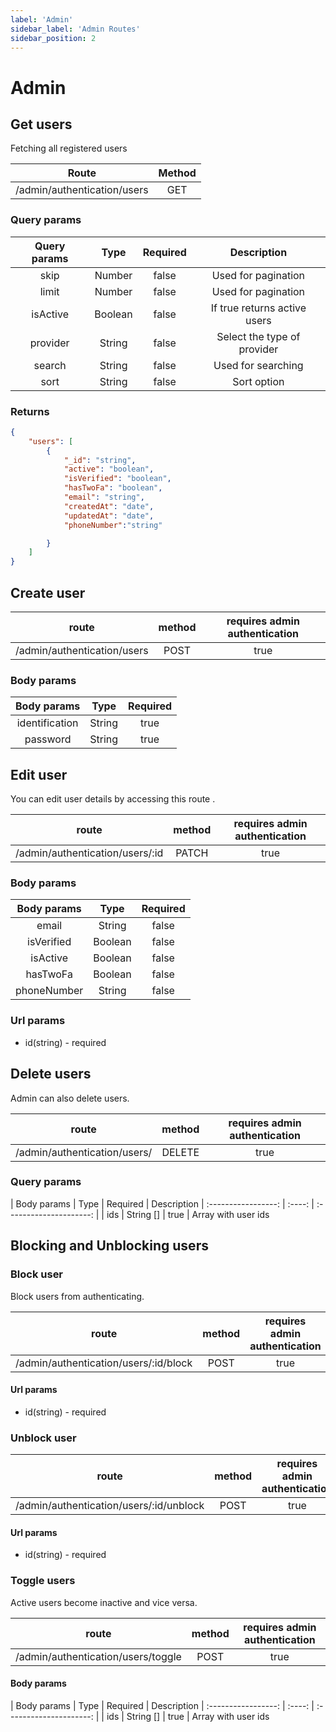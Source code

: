 ```yaml
---
label: 'Admin'
sidebar_label: 'Admin Routes'
sidebar_position: 2
---
```

# Admin
## Get users
Fetching all registered users

|        Route        | Method |
| :-----------------: | :----: |
| /admin/authentication/users |  GET |
### Query params
| Query params | Type | Required | Description |
| :-----------------: | :----: | :---------------------: | :---------------------: |
| skip |  Number   |      false   | Used for pagination
| limit |  Number   |      false   | Used for pagination
| isActive |  Boolean   |      false   | If true returns active users
| provider |  String   |     false   |  Select the type of provider
| search |  String   |      false   |  Used for searching
| sort |  String   |       false   |  Sort option


### Returns
```json
{
    "users": [
        {
            "_id": "string",
            "active": "boolean",
            "isVerified": "boolean",
            "hasTwoFa": "boolean",
            "email": "string",
            "createdAt": "date",
            "updatedAt": "date",
            "phoneNumber":"string"

        }
    ]
}
```

## Create user

|        route        | method | requires admin authentication |
| :-----------------: | :----: | :---------------------: |
| /admin/authentication/users |  POST   |          true           |

### Body params
|        Body params        | Type | Required |
| :-----------------: | :----: | :---------------------: |
| identification |  String   |      true   |
| password |  String   |      true   |



## Edit user
You can edit user details by accessing this route .

|        route        | method | requires admin authentication |
| :-----------------: | :----: | :---------------------: |
| /admin/authentication/users/:id |  PATCH   |          true           |

### Body params
| Body params | Type | Required
| :-----------------: | :----: | :---------------------: |
| email |  String   |      false   |
| isVerified |  Boolean   |      false   |
| isActive |  Boolean   |      false   |
| hasTwoFa |  Boolean   |     false   |
| phoneNumber |  String   |      false   |

### Url params
- id(string) - required


## Delete users

Admin can also delete users.

|        route        | method | requires admin authentication |
| :-----------------: | :----: | :---------------------: |
| /admin/authentication/users/ |  DELETE   |          true           |


### Query params

| Body params | Type | Required | Description
| :-----------------: | :----: | :---------------------: |
| ids |  String []  |      true   | Array with user ids

## Blocking and Unblocking users

### Block user
Block users from authenticating.

|        route        | method | requires admin authentication |
| :-----------------: | :----: | :---------------------: |
| /admin/authentication/users/:id/block |  POST   |          true           |

#### Url params
- id(string) - required

### Unblock user

|        route        | method | requires admin authentication |
| :-----------------: | :----: | :---------------------: |
| /admin/authentication/users/:id/unblock |  POST   |          true           |

#### Url params
- id(string) - required

### Toggle users
Active users become inactive  and vice versa.

|        route        | method | requires admin authentication |
| :-----------------: | :----: | :---------------------: |
| /admin/authentication/users/toggle |  POST   |          true           |

#### Body params
| Body params | Type | Required | Description
| :-----------------: | :----: | :---------------------: |
| ids |  String []  |      true   | Array with user ids
